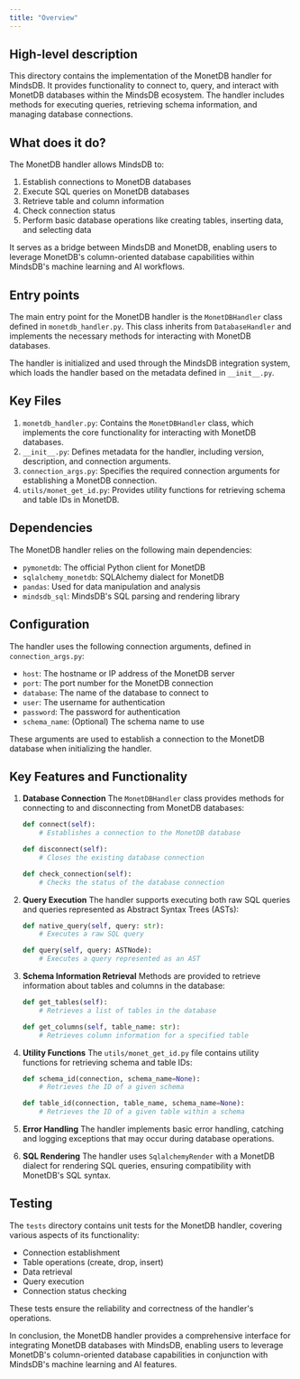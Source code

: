 ```yaml
---
title: "Overview"
---
```


## High-level description
This directory contains the implementation of the MonetDB handler for MindsDB. It provides functionality to connect to, query, and interact with MonetDB databases within the MindsDB ecosystem. The handler includes methods for executing queries, retrieving schema information, and managing database connections.

## What does it do?
The MonetDB handler allows MindsDB to:
1. Establish connections to MonetDB databases
2. Execute SQL queries on MonetDB databases
3. Retrieve table and column information
4. Check connection status
5. Perform basic database operations like creating tables, inserting data, and selecting data

It serves as a bridge between MindsDB and MonetDB, enabling users to leverage MonetDB's column-oriented database capabilities within MindsDB's machine learning and AI workflows.

## Entry points
The main entry point for the MonetDB handler is the `MonetDBHandler` class defined in `monetdb_handler.py`. This class inherits from `DatabaseHandler` and implements the necessary methods for interacting with MonetDB databases.

The handler is initialized and used through the MindsDB integration system, which loads the handler based on the metadata defined in `__init__.py`.

## Key Files
1. `monetdb_handler.py`: Contains the `MonetDBHandler` class, which implements the core functionality for interacting with MonetDB databases.
2. `__init__.py`: Defines metadata for the handler, including version, description, and connection arguments.
3. `connection_args.py`: Specifies the required connection arguments for establishing a MonetDB connection.
4. `utils/monet_get_id.py`: Provides utility functions for retrieving schema and table IDs in MonetDB.

## Dependencies
The MonetDB handler relies on the following main dependencies:
- `pymonetdb`: The official Python client for MonetDB
- `sqlalchemy_monetdb`: SQLAlchemy dialect for MonetDB
- `pandas`: Used for data manipulation and analysis
- `mindsdb_sql`: MindsDB's SQL parsing and rendering library

## Configuration
The handler uses the following connection arguments, defined in `connection_args.py`:
- `host`: The hostname or IP address of the MonetDB server
- `port`: The port number for the MonetDB connection
- `database`: The name of the database to connect to
- `user`: The username for authentication
- `password`: The password for authentication
- `schema_name`: (Optional) The schema name to use

These arguments are used to establish a connection to the MonetDB database when initializing the handler.

## Key Features and Functionality

1. **Database Connection**
   The `MonetDBHandler` class provides methods for connecting to and disconnecting from MonetDB databases:

   ```python
   def connect(self):
       # Establishes a connection to the MonetDB database
   
   def disconnect(self):
       # Closes the existing database connection
   
   def check_connection(self):
       # Checks the status of the database connection
   ```

2. **Query Execution**
   The handler supports executing both raw SQL queries and queries represented as Abstract Syntax Trees (ASTs):

   ```python
   def native_query(self, query: str):
       # Executes a raw SQL query
   
   def query(self, query: ASTNode):
       # Executes a query represented as an AST
   ```

3. **Schema Information Retrieval**
   Methods are provided to retrieve information about tables and columns in the database:

   ```python
   def get_tables(self):
       # Retrieves a list of tables in the database
   
   def get_columns(self, table_name: str):
       # Retrieves column information for a specified table
   ```

4. **Utility Functions**
   The `utils/monet_get_id.py` file contains utility functions for retrieving schema and table IDs:

   ```python
   def schema_id(connection, schema_name=None):
       # Retrieves the ID of a given schema
   
   def table_id(connection, table_name, schema_name=None):
       # Retrieves the ID of a given table within a schema
   ```

5. **Error Handling**
   The handler implements basic error handling, catching and logging exceptions that may occur during database operations.

6. **SQL Rendering**
   The handler uses `SqlalchemyRender` with a MonetDB dialect for rendering SQL queries, ensuring compatibility with MonetDB's SQL syntax.

## Testing
The `tests` directory contains unit tests for the MonetDB handler, covering various aspects of its functionality:
- Connection establishment
- Table operations (create, drop, insert)
- Data retrieval
- Query execution
- Connection status checking

These tests ensure the reliability and correctness of the handler's operations.

In conclusion, the MonetDB handler provides a comprehensive interface for integrating MonetDB databases with MindsDB, enabling users to leverage MonetDB's column-oriented database capabilities in conjunction with MindsDB's machine learning and AI features.